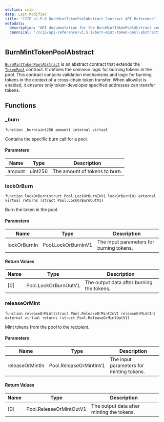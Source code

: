```yaml
---
section: ccip
date: Last Modified
title: "CCIP v1.5.0 BurnMintTokenPoolAbstract Contract API Reference"
metadata:
  description: "API documentation for the BurnMintTokenPoolAbstract contract in Chainlink CCIP v1.5.0, implementing burn/mint functionality for cross-chain token transfers."
  canonical: "/ccip/api-reference/v1.5.1/burn-mint-token-pool-abstract"
---
```



<CcipCommon callout="importCCIPPackage150" />

## BurnMintTokenPoolAbstract

[`BurnMintTokenPoolAbstract`](https://github.com/smartcontractkit/ccip/tree/release/contracts-ccip-1.5.0/contracts/src/v0.8/ccip/pools/BurnMintTokenPoolAbstract.sol) is an abstract contract that extends the [`TokenPool`](/ccip/api-reference/v1.5.0/token-pool) contract. It defines the common logic for burning tokens in the pool. This contract contains validation mechanisms and logic for burning tokens in the context of a cross-chain token transfer. When allowlist is enabled, it ensures only token-developer specified addresses can transfer tokens.

## Functions

### \_burn

```solidity
function _burn(uint256 amount) internal virtual
```

Contains the specific burn call for a pool.

#### Parameters

| Name   | Type    | Description                   |
| ------ | ------- | ----------------------------- |
| amount | uint256 | The amount of tokens to burn. |

### lockOrBurn

```solidity
function lockOrBurn(struct Pool.LockOrBurnInV1 lockOrBurnIn) external virtual returns (struct Pool.LockOrBurnOutV1)
```

Burn the token in the pool.

#### Parameters

| Name         | Type                | Description                              |
| ------------ | ------------------- | ---------------------------------------- |
| lockOrBurnIn | Pool.LockOrBurnInV1 | The input parameters for burning tokens. |

#### Return Values

| Name | Type                 | Description                               |
| ---- | -------------------- | ----------------------------------------- |
| [0]  | Pool.LockOrBurnOutV1 | The output data after burning the tokens. |

### releaseOrMint

```solidity
function releaseOrMint(struct Pool.ReleaseOrMintInV1 releaseOrMintIn) external virtual returns (struct Pool.ReleaseOrMintOutV1)
```

Mint tokens from the pool to the recipient.

#### Parameters

| Name            | Type                   | Description                              |
| --------------- | ---------------------- | ---------------------------------------- |
| releaseOrMintIn | Pool.ReleaseOrMintInV1 | The input parameters for minting tokens. |

#### Return Values

| Name | Type                    | Description                               |
| ---- | ----------------------- | ----------------------------------------- |
| [0]  | Pool.ReleaseOrMintOutV1 | The output data after minting the tokens. |
